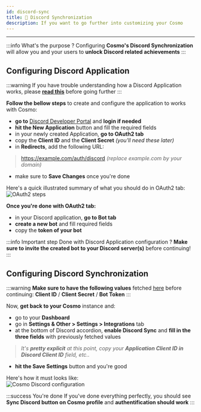 ```yaml
---
id: discord-sync
title: 🤖 Discord Synchronization
description: If you want to go further into customizing your Cosmo
---
```


***

:::info What's the purpose ?
Configuring **Cosmo's Discord Synchronization** will allow you and your users to **unlock Discord related achievements**
:::

## Configuring Discord Application

:::warning
If you have trouble understanding how a Discord Application works, please **[read this](https://discord.com/developers/docs)** before going further
:::

**Follow the bellow steps** to create and configure the application to works with Cosmo:
* **go to** [Discord Developer Portal](https://discord.com/developers/applications) and **login if needed**
* **hit the New Application** button and fill the required fields
* in your newly created Application, **go to OAuth2 tab**
* copy the **Client ID** and the **Client Secret** *(you'll need these later)*
* in **Redirects**, add the following URL:
> https://example.com/auth/discord *(replace example.com by your domain)*
* make sure to **Save Changes** once you're done  

Here's a quick illustrated summary of what you should do in OAuth2 tab:
![OAuth2 steps](../../static/img/configuration/oauth.png)

**Once you're done with OAuth2 tab:**
* in your Discord application, **go to Bot tab**
* **create a new bot** and fill required fields
* copy the **token of your bot**

:::info Important step
Done with Discord Application configuration ? **Make sure to invite the created bot to your Discord server(s)** before continuing!
:::

## Configuring Discord Synchronization

:::warning
**Make sure to have the following values** fetched [here](#configuring-discord-application) before continuing: **Client ID** / **Client Secret** / **Bot Token**
:::

Now, **get back to your Cosmo** instance and:
* go to your **Dashboard**
* go in **Settings & Other > Settings > Integrations** tab
* at the bottom of Discord accordion, **enable Discord Sync** and **fill in the three fields** with previously fetched values
> *It's **pretty explicit** at this point, copy your **Application Client ID in Discord Client ID** field, etc..*
* **hit the Save Settings** button and you're good

Here's how it must looks like:  
![Cosmo Discord configuration](../../static/img/configuration/cosmo_discord.png)

:::success You're done
If you've done everything perfectly, you should see **Sync Discord button on Cosmo profile** and **authentification should work**
:::